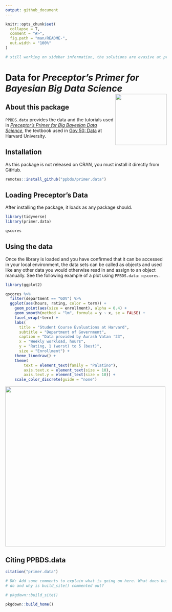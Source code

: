 ```yaml
---
output: github_document
---
```


<!-- README is generated from README.Rmd, edit ONLY this file if needed. But, after you edit it, you NEED TO KNIT IT BY HAND in order to create the new README.md, which is the thing which is actually used. -->

```r

knitr::opts_chunk$set(
  collapse = T,
  comment = "#>",
  fig.path = "man/README-",
  out.width = "100%"
)

# still working on sidebar information, the solutions are evasive at present. 

```


# Data for *Preceptor's Primer for <br/> Bayesian Big Data Science* <img src="man/figures/ulysses_hex_black.png" align = "right"  width="160">

## About this package

`PPBDS.data` provides the data and the tutorials used in *[Preceptor's Primer for Big Bayesian Data Science](https://davidkane9.github.io/PPBDS/)*, the textbook used in [Gov 50: Data](https://www.davidkane.info/files/gov_50_fall_2020.html) at Harvard University. 

<!-- unsure if badges are available for use yet here -->

## Installation

As this package is not released on CRAN, you must install it directly from GitHub.

```r
remotes::install_github("ppbds/primer.data")
```

## Loading Preceptor's Data

After installing the package, it loads as any package should.

```r
library(tidyverse) 
library(primer.data)

qscores
```

## Using the data

Once the library is loaded and you have confirmed that it can be accessed in your local environment, the data sets can be called as objects and used like any other data you would otherwise read in and assign to an object manually. See the following example of a plot using `PPBDS.data::qscores`. 

```r

library(ggplot2)

qscores %>% 
  filter(department == "GOV") %>% 
  ggplot(aes(hours, rating, color = term)) +
    geom_point(aes(size = enrollment), alpha = 0.4) +
    geom_smooth(method = "lm", formula = y ~ x, se = FALSE) +
    facet_wrap(~term) +
    labs(
      title = "Student Course Evaluations at Harvard",
      subtitle = "Department of Government",
      caption = "Data provided by Aurash Vatan '23",
      x = "Weekly workload, hours",
      y = "Rating, 1 (worst) to 5 (best)",
      size = "Enrollment") +
    theme_linedraw() +
    theme(
        text = element_text(family = "Palatino"),
        axis.text.x = element_text(size = 10),
        axis.text.y = element_text(size = 10)) +
    scale_color_discrete(guide = "none")
```

<!-- DK: We need some comments explaining what this is doing and how we can replace it. Specifically, why place the figure in man/ rather than inst/? -->

<img src= "man/figures/README-plot-1.png" align="center" height="500">


## Citing PPBDS.data

```r
citation("primer.data")
```


```r
# DK: Add some comments to explain what is going on here. What does build_home()
# do and why is build_site() commented out?

# pkgdown::build_site()

pkgdown::build_home()
```
















